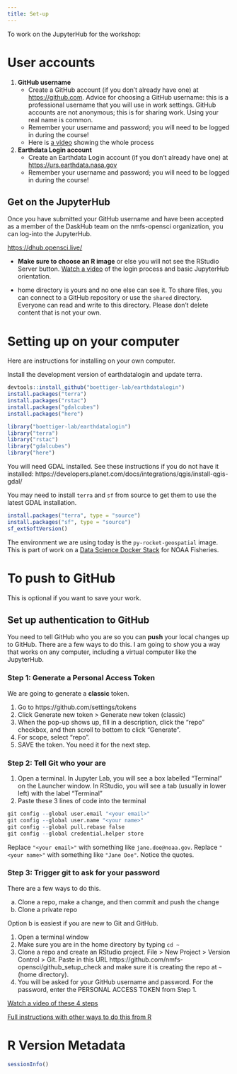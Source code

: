 ```yaml
---
title: Set-up
---
```


To work on the JupyterHub for the workshop:

# User accounts

1. **GitHub username**
    - Create a GitHub account (if you don’t already have one) at <https://github.com>. Advice for choosing a GitHub username: this is a professional username that you will use in work settings. GitHub accounts are not anonymous; this is for sharing work. Using your real name is common.
    - Remember your username and password; you will need to be logged in during the course!
    - Here is [a video](https://www.youtube.com/watch?v=nHXw4mGoqiE) showing the whole process
1. **Earthdata Login account** 
    - Create an Earthdata Login account (if you don't already have one) at <https://urs.earthdata.nasa.gov>
    - Remember your username and password; you will need to be logged in during the course!
    
## Get on the JupyterHub

Once you have submitted your GitHub username and have been accepted as a member of the DaskHub team on the nmfs-opensci organization, you can log-into the JupyterHub.

<https://dhub.opensci.live/>

* **Make sure to choose an R image** or else you will not see the RStudio Server button. [Watch a video](https://youtu.be/o99jZWHqKi8) of the login process and basic JupyterHub orientation.

* home directory is yours and no one else can see it. To share files, you can connect to a GitHub repository or use the `shared` directory. Everyone can read and write to this directory. Please don't delete content that is not your own.

# Setting up on your computer

Here are instructions for installing on your own computer.

Install the development version of earthdatalogin and update terra.

```r
devtools::install_github("boettiger-lab/earthdatalogin")
install.packages("terra")
install.packages("rstac")
install.packages("gdalcubes")
install.packages("here")

library("boettiger-lab/earthdatalogin")
library("terra")
library("rstac")
library("gdalcubes")
library("here")
```

You will need GDAL installed. See these instructions if you do not have it installed:  https://developers.planet.com/docs/integrations/qgis/install-qgis-gdal/

You may need to install `terra` and `sf` from source to get them to use the latest GDAL installation. 

```r
install.packages("terra", type = "source")
install.packages("sf", type = "source")
sf_extSoftVersion()
```

The environment we are using today is the `py-rocket-geospatial` image. This is part of work on a [Data Science Docker Stack](https://github.com/nmfs-opensci/container-images) for NOAA Fisheries.

# To push to GitHub

This is optional if you want to save your work.

## Set up authentication to GitHub

You need to tell GitHub who you are so you can **push** your local changes up to GitHub. There are a few ways to do this. I am going to show you a way that works on any computer, including a virtual computer like the JupyterHub.

### Step 1: Generate a Personal Access Token

We are going to generate a **classic** token.

1. Go to https://github.com/settings/tokens
2. Click Generate new token > Generate new token (classic)
3. When the pop-up shows up, fill in a description, click the "repo" checkbox, and then scroll to bottom to click "Generate".
4. For scope, select "repo".
5. SAVE the token. You need it for the next step.

### Step 2: Tell Git who your are

1. Open a terminal. In Jupyter Lab, you will see a box labelled "Terminal" on the Launcher window. In RStudio, you will see a tab (usually in lower left) with the label "Terminal"
2. Paste these 3 lines of code into the terminal

```r
git config --global user.email "<your email>"
git config --global user.name "<your name>"
git config --global pull.rebase false
git config --global credential.helper store
```

Replace `"<your email>"` with something like `jane.doe@noaa.gov`. Replace `"<your name>"` with something like `"Jane Doe"`. Notice the quotes.

### Step 3: Trigger git to ask for your password

There are a few ways to do this.

a) Clone a repo, make a change, and then commit and push the change
b) Clone a private repo

Option b is easiest if you are new to Git and GitHub. 

1. Open a terminal window
2. Make sure you are in the home directory by typing `cd ~`
3. Clone a repo and create an RStudio project. File > New Project > Version Control > Git. Paste in this URL https://github.com/nmfs-opensci/github_setup_check and make sure it is creating the repo at `~` (home directory).
4. You will be asked for your GitHub username and password. For the password, enter the PERSONAL ACCESS TOKEN from Step 1.

[Watch a video of these 4 steps](https://youtu.be/wivH2T9FwlA)

[Full instructions with other ways to do this from R](https://rverse-tutorials.github.io/RWorkflow-NWFSC-2022/set-up.html#Git_from_RStudio_Desktop)

# R Version Metadata

```r
sessionInfo()
```
